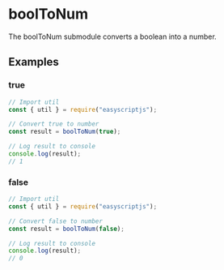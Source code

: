 # boolToNum
The boolToNum submodule converts a boolean into a number.

## Examples

### true

```js
// Import util
const { util } = require("easyscriptjs");

// Convert true to number
const result = boolToNum(true);

// Log result to console
console.log(result);
// 1
```

### false

```js
// Import util
const { util } = require("easyscriptjs");

// Convert false to number
const result = boolToNum(false);

// Log result to console
console.log(result);
// 0
```
